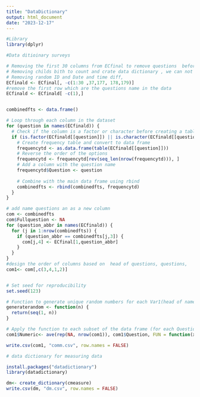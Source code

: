 ```yaml
---
title: "DataDictionary"
output: html_document
date: "2023-12-17"
---
```

```r
#Library
library(dplyr)

```




```r
#Data ditioinary surveys

# Removing the first 30 columns from ECfinal to remove questions  before starting the survey questions ,
# Removing childs bith to count and crate data dictionary , we can not use insertion type data(Such as date, and Birth date in our survey)
# Removing random ID and Date and time diff,
ECfinald <- ECfinal[, -c(1:30 ,37,177, 178,179)]
#remove the first row which are the questions name in the data 
ECfinald <- ECfinald[ -c(1),]


combinedfts <- data.frame()

# Loop through each column in the dataset
for (question in names(ECfinald)) {
  # Check if the column is a factor or character before creating a table
  if (is.factor(ECfinald[[question]]) || is.character(ECfinald[[question]])) {
    # Create frequency table and convert to data frame
    frequencytd <- as.data.frame(table(ECfinald[[question]]))
    # Reverse the order of the options
    frequencytd <- frequencytd[rev(seq_len(nrow(frequencytd))), ]
    # Add a column with the question name
    frequencytd$Question <- question
    
    # Combine with the main data frame using rbind
    combinedfts <- rbind(combinedfts, frequencytd)
  }
}

# add name questions an as a new column
com <- combinedfts
com$Fullquestion <- NA
for (question_abbr in names(ECfinald)) {
  for (j in 1:nrow(combinedfts)) {
    if (question_abbr == combinedfts[j,3]) {
      com[j,4] <- ECfinal[1,question_abbr]
    }
  }
}
#design the order of columns based on  head of questions, questions, 
com1<- com[,c(3,4,1,2)]


# Set seed for reproducibility
set.seed(123)  

# Function to generate unique random numbers for each Var1(head of name questions) within a Question
generaterandom <- function(n) {
  return(seq(1, n))
}

# Apply the function to each subset of the data frame (for each Question)
com1$Numeric<- ave(rep(NA, nrow(com1)), com1$Question, FUN = function(x) generaterandom(length(x)))

write.csv(com1, "comm.csv", row.names = FALSE)
```




```r
# data dictionary for measuring data

install.packages("datadictionary")
library(datadictionary)

dm<- create_dictionary(cmeasure)
write.csv(dm, "dm.csv", row.names = FALSE)
```

